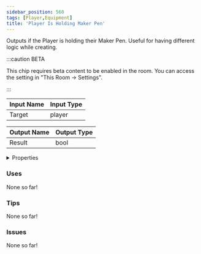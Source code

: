 ```yaml
---
sidebar_position: 560
tags: [Player,Equipment]
title: 'Player Is Holding Maker Pen'
---
```


Outputs if the Player is holding their Maker Pen.
Useful for having different logic while creating.

:::caution BETA

This chip requires beta content to be enabled in the room. You can access the setting in "This Room -> Settings".

:::


<EsbSvg />

| Input Name | Input Type |
|-----------|-----------|
| Target | player |

| Output Name | Output Type |
|-----------|-----------|
| Result | bool |


<details>
  <summary>Properties</summary>
  <div>
    <div>
    <table>
      <thead>
        <tr>
          <th>Is beta required?</th>
          <th>✅</th>
        </tr>
        <tr>
          <th>Is this chip a trolling risk?</th>
          <th>❌</th>
        </tr>
        <tr>
          <th>Is this chip a role assignment risk?</th>
          <th>❌</th>
        </tr>
        <tr>
          <th>Chip UUID</th>
          <th>554060d7-5631-40a0-8d75-5dca5b2b910b</th>
        </tr>
      </thead>
    </table>
    </div>
  </div>
</details>

### Uses

None so far!

### Tips

None so far!

### Issues

None so far!